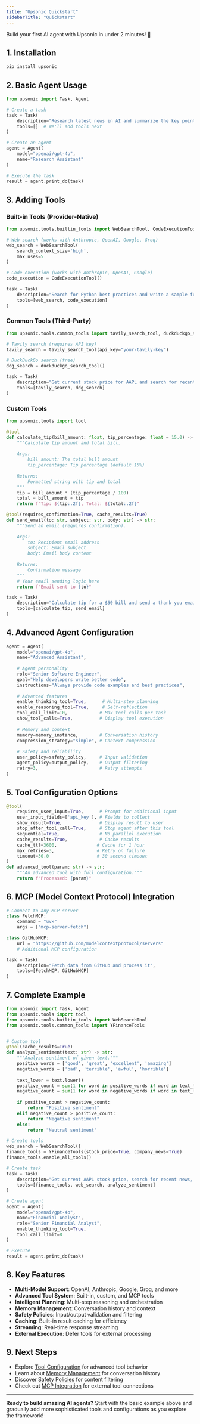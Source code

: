 ```yaml
---
title: "Upsonic Quickstart"
sidebarTitle: "Quickstart"
---
```


Build your first AI agent with Upsonic in under 2 minutes! 🦔

## 1. Installation

```bash
pip install upsonic
```

## 2. Basic Agent Usage

```python
from upsonic import Task, Agent

# Create a task
task = Task(
    description="Research latest news in AI and summarize the key points",
    tools=[]  # We'll add tools next
)

# Create an agent
agent = Agent(
    model="openai/gpt-4o",
    name="Research Assistant"
)

# Execute the task
result = agent.print_do(task)
```

## 3. Adding Tools

### Built-in Tools (Provider-Native)

```python
from upsonic.tools.builtin_tools import WebSearchTool, CodeExecutionTool

# Web search (works with Anthropic, OpenAI, Google, Groq)
web_search = WebSearchTool(
    search_context_size='high',
    max_uses=5
)

# Code execution (works with Anthropic, OpenAI, Google)
code_execution = CodeExecutionTool()

task = Task(
    description="Search for Python best practices and write a sample function",
    tools=[web_search, code_execution]
)
```

### Common Tools (Third-Party)

```python
from upsonic.tools.common_tools import tavily_search_tool, duckduckgo_search_tool

# Tavily search (requires API key)
tavily_search = tavily_search_tool(api_key="your-tavily-key")

# DuckDuckGo search (free)
ddg_search = duckduckgo_search_tool()

task = Task(
    description="Get current stock price for AAPL and search for recent news",
    tools=[tavily_search, ddg_search]
)
```

### Custom Tools

```python
from upsonic.tools import tool

@tool
def calculate_tip(bill_amount: float, tip_percentage: float = 15.0) -> str:
    """Calculate tip amount and total bill.
    
    Args:
        bill_amount: The total bill amount
        tip_percentage: Tip percentage (default 15%)
    
    Returns:
        Formatted string with tip and total
    """
    tip = bill_amount * (tip_percentage / 100)
    total = bill_amount + tip
    return f"Tip: ${tip:.2f}, Total: ${total:.2f}"

@tool(requires_confirmation=True, cache_results=True)
def send_email(to: str, subject: str, body: str) -> str:
    """Send an email (requires confirmation).
    
    Args:
        to: Recipient email address
        subject: Email subject
        body: Email body content
    
    Returns:
        Confirmation message
    """
    # Your email sending logic here
    return f"Email sent to {to}"

task = Task(
    description="Calculate tip for a $50 bill and send a thank you email",
    tools=[calculate_tip, send_email]
)
```

## 4. Advanced Agent Configuration

```python
agent = Agent(
    model="openai/gpt-4o",
    name="Advanced Assistant",
    
    # Agent personality
    role="Senior Software Engineer",
    goal="Help developers write better code",
    instructions="Always provide code examples and best practices",
    
    # Advanced features
    enable_thinking_tool=True,      # Multi-step planning
    enable_reasoning_tool=True,     # Self-reflection
    tool_call_limit=10,            # Max tool calls per task
    show_tool_calls=True,          # Display tool execution
    
    # Memory and context
    memory=memory_instance,        # Conversation history
    compression_strategy="simple", # Context compression
    
    # Safety and reliability
    user_policy=safety_policy,     # Input validation
    agent_policy=output_policy,    # Output filtering
    retry=3,                       # Retry attempts
)
```

## 5. Tool Configuration Options

```python
@tool(
    requires_user_input=True,      # Prompt for additional input
    user_input_fields=['api_key'], # Fields to collect
    show_result=True,              # Display result to user
    stop_after_tool_call=True,     # Stop agent after this tool
    sequential=True,               # No parallel execution
    cache_results=True,            # Cache results
    cache_ttl=3600,               # Cache for 1 hour
    max_retries=3,                # Retry on failure
    timeout=30.0                  # 30 second timeout
)
def advanced_tool(param: str) -> str:
    """An advanced tool with full configuration."""
    return f"Processed: {param}"
```

## 6. MCP (Model Context Protocol) Integration

```python
# Connect to any MCP server
class FetchMCP:
    command = "uvx"
    args = ["mcp-server-fetch"]

class GitHubMCP:
    url = "https://github.com/modelcontextprotocol/servers"
    # Additional MCP configuration

task = Task(
    description="Fetch data from GitHub and process it",
    tools=[FetchMCP, GitHubMCP]
)
```

## 7. Complete Example

```python
from upsonic import Task, Agent
from upsonic.tools import tool
from upsonic.tools.builtin_tools import WebSearchTool
from upsonic.tools.common_tools import YFinanceTools


# Custom tool
@tool(cache_results=True)
def analyze_sentiment(text: str) -> str:
    """Analyze sentiment of given text."""
    positive_words = ['good', 'great', 'excellent', 'amazing']
    negative_words = ['bad', 'terrible', 'awful', 'horrible']
    
    text_lower = text.lower()
    positive_count = sum(1 for word in positive_words if word in text_lower)
    negative_count = sum(1 for word in negative_words if word in text_lower)
    
    if positive_count > negative_count:
        return "Positive sentiment"
    elif negative_count > positive_count:
        return "Negative sentiment"
    else:
        return "Neutral sentiment"

# Create tools
web_search = WebSearchTool()
finance_tools = YFinanceTools(stock_price=True, company_news=True)
finance_tools.enable_all_tools()

# Create task
task = Task(
    description="Get current AAPL stock price, search for recent news, and analyze sentiment",
    tools=[finance_tools, web_search, analyze_sentiment]
)

# Create agent
agent = Agent(
    model="openai/gpt-4o",
    name="Financial Analyst",
    role="Senior Financial Analyst",
    enable_thinking_tool=True,
    tool_call_limit=8
)

# Execute
result = agent.print_do(task)
```

## 8. Key Features

- **Multi-Model Support**: OpenAI, Anthropic, Google, Groq, and more
- **Advanced Tool System**: Built-in, custom, and MCP tools
- **Intelligent Planning**: Multi-step reasoning and orchestration
- **Memory Management**: Conversation history and context
- **Safety Policies**: Input/output validation and filtering
- **Caching**: Built-in result caching for efficiency
- **Streaming**: Real-time response streaming
- **External Execution**: Defer tools for external processing

## 9. Next Steps

- Explore [Tool Configuration](https://docs.upsonic.ai/concepts/tools/custom-tools) for advanced tool behavior
- Learn about [Memory Management](https://docs.upsonic.ai/concepts/memory) for conversation history
- Discover [Safety Policies](https://docs.upsonic.ai/guides/3-add-a-safety-engine) for content filtering
- Check out [MCP Integration](https://docs.upsonic.ai/concepts/tools/mcp-tools) for external tool connections

---

**Ready to build amazing AI agents?** Start with the basic example above and gradually add more sophisticated tools and configurations as you explore the framework!